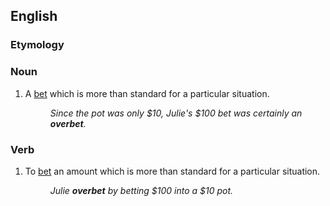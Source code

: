 ==English==

===Etymology===
{{prefix|over|bet|lang=en}}

===Noun===
{{en-noun}}

# {{context|poker|lang=en}} A [[bet]] which is more than standard for a particular situation.
#: ''Since the pot was only $10, Julie's $100 bet was certainly an '''overbet'''.''

===Verb===
{{en-verb|overbets|overbetting|overbet}}

# {{context|poker|lang=en}} To [[bet]] an amount which is more than standard for a particular situation.
#: ''Julie '''overbet''' by betting $100 into a $10 pot.''